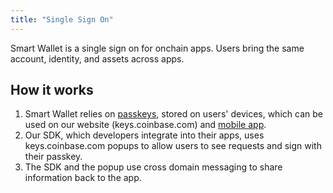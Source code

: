 ```yaml
---
title: "Single Sign On"
---
```



Smart Wallet is a single sign on for onchain apps. Users bring the same account, identity, and assets across apps.

## How it works

1. Smart Wallet relies on [passkeys](/identity/smart-wallet/concepts/features/built-in/passkeys), stored on users' devices, which can be used on our website (keys.coinbase.com) and [mobile app](https://www.coinbase.com/wallet).
2. Our SDK, which developers integrate into their apps, uses keys.coinbase.com popups to allow users to see requests and sign with their passkey.
3. The SDK and the popup use cross domain messaging to share information back to the app.

